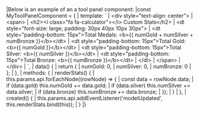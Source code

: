 <framework-specific-section frameworks="vue">
|Below is an example of an a tool panel component:
</framework-specific-section>

<framework-specific-section frameworks="vue">
<snippet transform={false}>
|const MyToolPanelComponent = {
|    template: `
|        &lt;div style="text-align: center">
|            &lt;span>
|                &lt;h2>&lt;i class="fa fa-calculator">&lt;/i> Custom Stats&lt;/h2>
|                &lt;dl style="font-size: large; padding: 30px 40px 10px 30px">
|                    &lt;dt style="padding-bottom: 15px">Total Medals: &lt;b>{{ numGold + numSilver + numBronze }}&lt;/b>&lt;/dt>
|                    &lt;dt style="padding-bottom: 15px">Total Gold: &lt;b>{{ numGold }}&lt;/b>&lt;/dt>
|                    &lt;dt style="padding-bottom: 15px">Total Silver: &lt;b>{{ numSilver }}&lt;/b>&lt;/dt>
|                    &lt;dt style="padding-bottom: 15px">Total Bronze: &lt;b>{{ numBronze }}&lt;/b>&lt;/dt>
|                &lt;/dl>
|            &lt;/span>
|        &lt;/div>
|    `,
|    data() {
|        return {
|            numGold: 0,
|            numSilver: 0,
|            numBronze: 0
|        };
|    },
|    methods: {
|        renderStats() {
|            this.params.api.forEachNode((rowNode) => {
|                const data = rowNode.data;
|                if (data.gold) this.numGold += data.gold;
|                if (data.silver) this.numSilver += data.silver;
|                if (data.bronze) this.numBronze += data.bronze;
|            });
|        }
|    },
|    created() {
|        this.params.api.addEventListener('modelUpdated', this.renderStats.bind(this));
|    }
|}
</snippet>
</framework-specific-section>